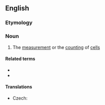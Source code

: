 ==English==

===Etymology===
{{prefix|en|cyto|metry}}

===Noun===
{{en-noun|-|cytometries}}

# {{lb|en|biology}} The [[measurement]] or the [[counting]] of [[cell]]s

====Related terms====
* {{l|en|cytometer}}
* {{l|en|cytometric}}

====Translations====
{{trans-top|the measurement or the counting of cells}}
* Czech: {{t|cs|cytometrie|f}}
{{trans-mid}}
{{trans-bottom}}